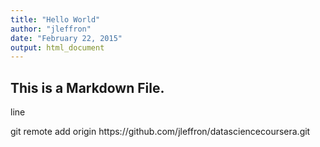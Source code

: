 ```yaml
---
title: "Hello World"
author: "jleffron"
date: "February 22, 2015"
output: html_document
---
```



## This is a Markdown File.

line

git remote add origin https://github.com/jleffron/datasciencecoursera.git


